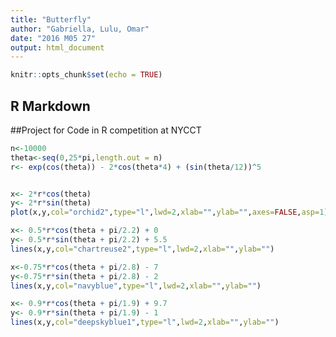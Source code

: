 ---
title: "Butterfly"
author: "Gabriella, Lulu, Omar"
date: "2016 M05 27"
output: html_document
---

```{r setup, include=FALSE}
knitr::opts_chunk$set(echo = TRUE)
```

## R Markdown
##Project for Code in R competition at NYCCT

```{r}
n<-10000 
theta<-seq(0,25*pi,length.out = n) 
r<- exp(cos(theta)) - 2*cos(theta*4) + (sin(theta/12))^5 


x<- 2*r*cos(theta) 
y<- 2*r*sin(theta) 
plot(x,y,col="orchid2",type="l",lwd=2,xlab="",ylab="",axes=FALSE,asp=1)

x<- 0.5*r*cos(theta + pi/2.2) + 0
y<- 0.5*r*sin(theta + pi/2.2) + 5.5
lines(x,y,col="chartreuse2",type="l",lwd=2,xlab="",ylab="")

x<-0.75*r*cos(theta + pi/2.8) - 7
y<-0.75*r*sin(theta + pi/2.8) - 2
lines(x,y,col="navyblue",type="l",lwd=2,xlab="",ylab="")

x<- 0.9*r*cos(theta + pi/1.9) + 9.7
y<- 0.9*r*sin(theta + pi/1.9) - 1
lines(x,y,col="deepskyblue1",type="l",lwd=2,xlab="",ylab="")

```



